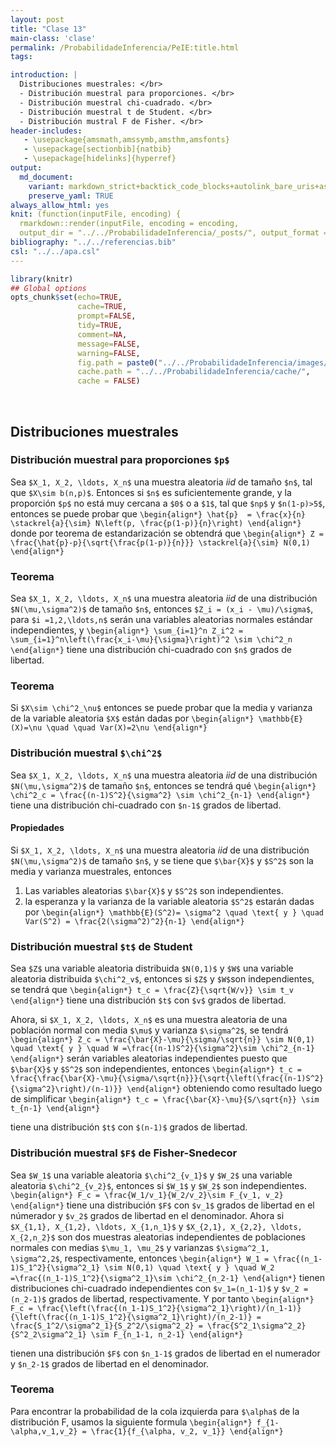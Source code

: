 ```yaml
---
layout: post
title: "Clase 13"
main-class: 'clase'
permalink: /ProbabilidadeInferencia/PeIE:title.html
tags:

introduction: |
  Distribuciones muestrales: </br>
  - Distribución muestral para proporciones. </br>
  - Distribución muestral chi-cuadrado. </br>
  - Distribución muestral t de Student. </br>
  - Distribución mustral F de Fisher. </br>
header-includes:
   - \usepackage{amsmath,amssymb,amsthm,amsfonts}
   - \usepackage[sectionbib]{natbib}
   - \usepackage[hidelinks]{hyperref}
output:
  md_document:
    variant: markdown_strict+backtick_code_blocks+autolink_bare_uris+ascii_identifiers+tex_math_single_backslash
    preserve_yaml: TRUE
always_allow_html: yes   
knit: (function(inputFile, encoding) {
  rmarkdown::render(inputFile, encoding = encoding,
  output_dir = "../../ProbabilidadeInferencia/_posts/", output_format = "all")})
bibliography: "../../referencias.bib"
csl: "../../apa.csl"
---
```


```r
library(knitr)
## Global options
opts_chunk$set(echo=TRUE,
               cache=TRUE,
               prompt=FALSE,
               tidy=TRUE,
               comment=NA,
               message=FALSE,
               warning=FALSE,
               fig.path = paste0("../../ProbabilidadeInferencia/images/", "Clase13"),
               cache.path = "../../ProbabilidadeInferencia/cache/",
               cache = FALSE)

```

<br>

## Distribuciones muestrales
### Distribución muestral para proporciones `$p$`
Sea `$X_1, X_2, \ldots, X_n$` una muestra aleatoria *iid* de tamaño `$n$`, tal que `$X\sim b(n,p)$`. Entonces si `$n$` es suficientemente grande, y la proporción `$p$` no está muy cercana a `$0$` o a `$1$`, tal que `$np$` y `$n(1-p)>5$`, entonces se puede probar que
`\begin{align*}
\hat{p}  = \frac{x}{n} \stackrel{a}{\sim} N\left(p, \frac{p(1-p)}{n}\right)
\end{align*}`
donde por teorema de estandarización se obtendrá que
`\begin{align*}
Z = \frac{\hat{p}-p}{\sqrt{\frac{p(1-p)}{n}}} \stackrel{a}{\sim} N(0,1)
\end{align*}`

### Teorema
Sea `$X_1, X_2, \ldots, X_n$` una muestra aleatoria *iid* de una distribución `$N(\mu,\sigma^2)$` de tamaño `$n$`, entonces `$Z_i = (x_i - \mu)/\sigma$`, para `$i =1,2,\ldots,n$` serán una variables aleatorias normales estándar independientes, y 
`\begin{align*}
\sum_{i=1}^n Z_i^2 = \sum_{i=1}^n\left(\frac{x_i-\mu}{\sigma}\right)^2 \sim \chi^2_n
\end{align*}`
tiene una distribución chi-cuadrado con `$n$` grados de libertad.

### Teorema
Si `$X\sim \chi^2_\nu$` entonces se puede probar que la media y varianza de la variable aleatoria `$X$` están dadas por
`\begin{align*}
\mathbb{E}(X)=\nu \quad \quad Var(X)=2\nu
\end{align*}`

### Distribución muestral `$\chi^2$`
Sea `$X_1, X_2, \ldots, X_n$` una muestra aleatoria *iid* de una distribución `$N(\mu,\sigma^2)$` de tamaño `$n$`, entonces se tendrá qué
`\begin{align*}
\chi^2_c = \frac{(n-1)S^2}{\sigma^2} \sim \chi^2_{n-1}
\end{align*}`
tiene una distribución chi-cuadrado con `$n-1$` grados de libertad.

#### Propiedades
Si `$X_1, X_2, \ldots, X_n$` una muestra aleatoria *iid* de una distribución `$N(\mu,\sigma^2)$` de tamaño `$n$`, y se tiene que `$\bar{X}$` y `$S^2$` son la media y varianza muestrales, entonces

1. Las variables aleatorias `$\bar{X}$` y `$S^2$` son independientes.
2. la esperanza y la varianza de la variable aleatoria `$S^2$` estarán dadas por
`\begin{align*}
\mathbb{E}(S^2)= \sigma^2 \quad \text{ y } \quad Var(S^2) = \frac{2(\sigma^2)^2}{n-1}
\end{align*}`

### Distribución muestral `$t$` de Student
Sea `$Z$` una variable aleatoria distribuida `$N(0,1)$` y `$W$` una variable aleatoria distribuida `$\chi^2_v$`, entonces si `$Z$` y `$W$`son independientes, se tendrá que 
`\begin{align*}
t_c = \frac{Z}{\sqrt{W/v}} \sim t_v
\end{align*}`
tiene una distribución `$t$` con `$v$` grados de libertad.

Ahora, si `$X_1, X_2, \ldots, X_n$` es una muestra aleatoria de una población normal con media `$\mu$` y varianza `$\sigma^2$`, se tendrá
`\begin{align*}
Z_c = \frac{\bar{X}-\mu}{\sigma/\sqrt{n}} \sim N(0,1) \quad \text{ y } \quad W =\frac{(n-1)S^2}{\sigma^2}\sim \chi^2_{n-1}
\end{align*}`
serán variables aleatorias independientes puesto que `$\bar{X}$` y `$S^2$` son independientes, entonces
`\begin{align*}
t_c = \frac{\frac{\bar{X}-\mu}{\sigma/\sqrt{n}}}{\sqrt{\left(\frac{(n-1)S^2}{\sigma^2}\right)/(n-1)}}
\end{align*}`
obteniendo como resultado luego de simplificar
`\begin{align*}
t_c = \frac{\bar{X}-\mu}{S/\sqrt{n}} \sim t_{n-1}
\end{align*}`

tiene una distribución `$t$` con `$(n-1)$` grados de libertad.

### Distribución muestral `$F$` de Fisher-Snedecor
Sea `$W_1$` una variable aleatoria `$\chi^2_{v_1}$` y `$W_2$` una variable aleatoria `$\chi^2_{v_2}$`, entonces si `$W_1$` y `$W_2$` son independientes.
`\begin{align*}
F_c = \frac{W_1/v_1}{W_2/v_2}\sim F_{v_1, v_2}
\end{align*}`
tiene una distribución `$F$` con `$v_1$` grados de libertad en el númerador y `$v_2$` grados de libertad en el denominador.
Ahora si `$X_{1,1}, X_{1,2}, \ldots, X_{1,n_1}$` y `$X_{2,1}, X_{2,2}, \ldots, X_{2,n_2}$` son dos muestras aleatorias independientes de poblaciones normales con medias `$\mu_1, \mu_2$` y varianzas `$\sigma^2_1, \sigma^2,2$`, respectivamente, entonces
`\begin{align*}
W_1 = \frac{(n_1-1)S_1^2}{\sigma^2_1} \sim N(0,1) \quad \text{ y } \quad W_2 =\frac{(n_1-1)S_1^2}{\sigma^2_1}\sim \chi^2_{n_2-1}
\end{align*}`
tienen distribuciones chi-cuadrado independientes con `$v_1=(n_1-1)$` y `$v_2 = (n_2-1)$` grados de libertad, respectivamente. Y por tanto
`\begin{align*}
F_c = \frac{\left(\frac{(n_1-1)S_1^2}{\sigma^2_1}\right)/(n_1-1)}{\left(\frac{(n_1-1)S_1^2}{\sigma^2_1}\right)/(n_2-1)} = \frac{S_1^2/\sigma^2_1}{S_2^2/\sigma^2_2} = \frac{S^2_1\sigma^2_2}{S^2_2\sigma^2_1} \sim F_{n_1-1, n_2-1}
\end{align*}`

tienen una distribución `$F$` con `$n_1-1$` grados de libertad en el numerador y `$n_2-1$` grados de libertad en el denominador.

### Teorema
Para encontrar la probabilidad de la cola izquierda para `$\alpha$` de la distribución F, usamos la siguiente formula
`\begin{align*}
f_{1-\alpha,v_1,v_2} = \frac{1}{f_{\alpha, v_2, v_1}}
\end{align*}`


